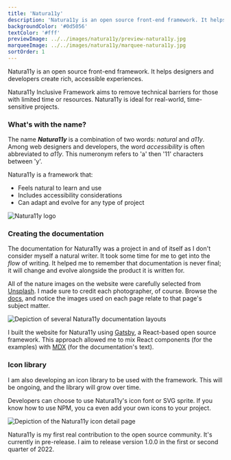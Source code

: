 ```yaml
---
title: 'Natura11y'
description: 'Natura11y is an open source front-end framework. It helps designers and developers create rich, accessible experiences.'
backgroundColor: '#0d5056'
textColor: '#fff'
previewImage: ../../images/natura11y/preview-natura11y.jpg
marqueeImage: ../../images/natura11y/marquee-natura11y.jpg
sortOrder: 1
---
```


<IntroBlock>

Natura11y is an open source front-end framework. It helps designers and developers create rich, accessible experiences.

</IntroBlock>

<TextBlock>

Natura11y Inclusive Framework aims to remove technical barriers for those with limited time or resources. Natura11y is ideal for real-world, time-sensitive projects.

</TextBlock>

<TextBlock>

### What's with the name?

The name ***Natura11y*** is a combination of two words: *natural* and *a11y*. Among web designers and developers, the word *accessibility* is often abbreviated to *a11y*. This numeronym refers to 'a' then '11' characters between 'y'.

Natura11y is a framework that:

- Feels natural to learn and use 
- Includes accessibility considerations
- Can adapt and evolve for any type of project 

</TextBlock>

<FigureSingleBlock caption="Natura11y's official logo">

![Natura11y logo](../../images/logo-collection/natura11y-inclusive-framework.jpg)
    
</FigureSingleBlock>

<TextBlock>

### Creating the documentation

The documentation for Natura11y was a project in and of itself as I don't consider myself a natural writer. It took some time for me to get into the *flow* of writing. It helped me to remember that documentation is never final; it will change and evolve alongside the product it is written for.

All of the nature images on the website were carefully selected from [Unsplash](https://unsplash.com). I made sure to credit each photographer, of course. Browse the [docs](https://gonatura11y.com/docs/get-started), and notice the images used on each page relate to that page's subject matter.

</TextBlock>

<FigureSingleBlock lightbox={true}>

![Depiction of several Natura11y documentation layouts](../../images/natura11y/grid-desktop-natura11y.jpg)
    
</FigureSingleBlock>

<TextBlock>

I built the website for Natura11y using [Gatsby](https://www.gatsbyjs.com/), a React-based open source framework. This approach allowed me to mix React components (for the examples) with [MDX](https://mdxjs.com/) (for the documentation's text).

</TextBlock>

<TextBlock>

### Icon library

I am also developing an icon library to be used with the framework. This will be ongoing, and the library will grow over time.

Developers can choose to use Natura11y's icon font or SVG sprite. If you know how to use NPM, you ca even add your own icons to your project.

</TextBlock>

<FigureSingleBlock>

![Depiction of the Natura11y icon detail page](../../images/natura11y/project-tour-icons.jpg)
    
</FigureSingleBlock>

<TextBlock>

Natura11y is my first real contribution to the open source community. It's currently in pre-release. I aim to release version 1.0.0 in the first or second  quarter of 2022.

</TextBlock>

<LiveProjectLink linkURL="https://gonatura11y.com" />